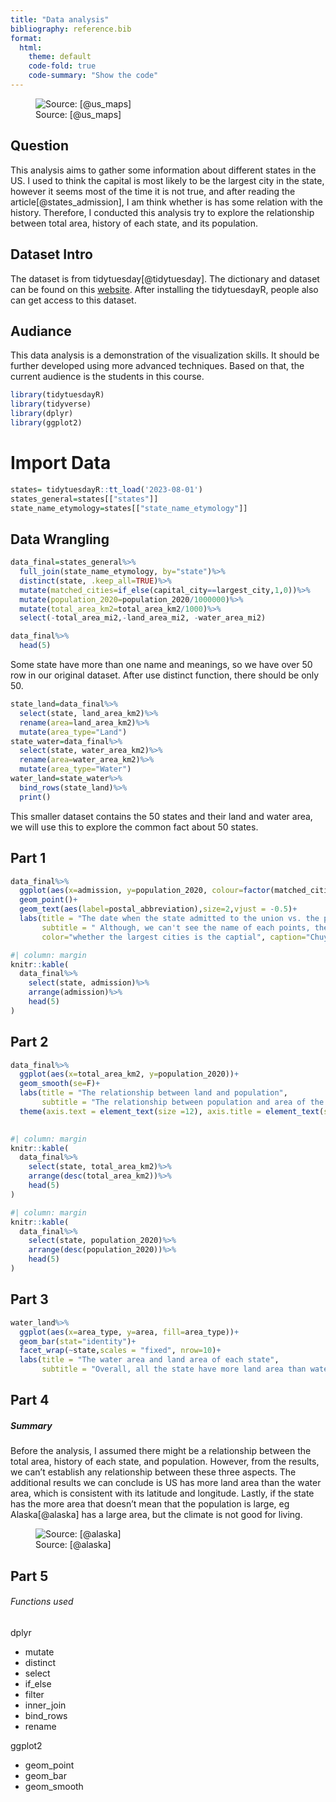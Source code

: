 ```yaml
---
title: "Data analysis"
bibliography: reference.bib
format:
  html:
    theme: default
    code-fold: true
    code-summary: "Show the code"
---
```



![Source: [@us_maps]](us_map.jpeg)

## Question
This analysis aims to gather some information about different states in the US. I used to think the capital is most likely to be the largest city in the state, however it seems most of the time it is not true, and after reading the article[@states_admission], I am think whether is has some relation with the history. Therefore, I conducted this analysis try to explore the relationship between total area, history of each state, and its population.

## Dataset Intro
The dataset is from tidytuesday[@tidytuesday]. The dictionary and dataset can be found on this [website](https://github.com/rfordatascience/tidytuesday/blob/master/data/2023/2023-08-01/readme.md).
After installing the tidytuesdayR, people also can get access to this dataset.

## Audiance  
This data analysis is a demonstration of the visualization skills. It should be further developed using more advanced techniques. Based on that, the current audience is the students in this course.

::: {#about-block}

```r
library(tidytuesdayR)
library(tidyverse)
library(dplyr)
library(ggplot2)
```


# Import Data

```r
states= tidytuesdayR::tt_load('2023-08-01')
states_general=states[["states"]]
state_name_etymology=states[["state_name_etymology"]]
```
:::

## Data Wrangling
```r
data_final=states_general%>%
  full_join(state_name_etymology, by="state")%>%
  distinct(state, .keep_all=TRUE)%>%
  mutate(matched_cities=if_else(capital_city==largest_city,1,0))%>%
  mutate(population_2020=population_2020/1000000)%>%
  mutate(total_area_km2=total_area_km2/1000)%>%
  select(-total_area_mi2,-land_area_mi2, -water_area_mi2)

data_final%>%
  head(5)
```

::: {.callout-tip}
Some state have more than one name and meanings, so we have over 50 row in our original dataset. After use distinct function, there should be only 50.
:::

```r
state_land=data_final%>%
  select(state, land_area_km2)%>%
  rename(area=land_area_km2)%>%
  mutate(area_type="Land")
state_water=data_final%>%
  select(state, water_area_km2)%>%
  rename(area=water_area_km2)%>%
  mutate(area_type="Water")
water_land=state_water%>%
  bind_rows(state_land)%>%
  print()
```

::: {.callout-note}
This smaller dataset contains the 50 states and their land and water area, we will use this to explore the common fact about 50 states.
:::

## Part 1
```r
data_final%>%
  ggplot(aes(x=admission, y=population_2020, colour=factor(matched_cities)))+
  geom_point()+
  geom_text(aes(label=postal_abbreviation),size=2,vjust = -0.5)+
  labs(title = "The date when the state admitted to the union vs. the population",
       subtitle = " Although, we can't see the name of each points, there is no relationship between the date the state admitted to the union. Also whether the capital is the largest city has no correlation with the population", x="The date when the state admitted to the union.", y="The population of state in 2020(in million)", 
       color="whether the largest cities is the captial", caption="Chuyi Sun")

```

```r
#| column: margin
knitr::kable(
  data_final%>%
    select(state, admission)%>%
    arrange(admission)%>%
    head(5)
)
```

## Part 2

```r
data_final%>%
  ggplot(aes(x=total_area_km2, y=population_2020))+
  geom_smooth(se=F)+  
  labs(title = "The relationship between land and population",
       subtitle = "The relationship between population and area of the state is not a strict linear relationship", x="total area in thounds km2", y="total poplation(in million)", caption = "Chuyi Sun")+
  theme(axis.text = element_text(size =12), axis.title = element_text(size = 14))
  
```

```r
#| column: margin
knitr::kable(
  data_final%>%
    select(state, total_area_km2)%>%
    arrange(desc(total_area_km2))%>%
    head(5)
)
```

```r
#| column: margin
knitr::kable(
  data_final%>%
    select(state, population_2020)%>%
    arrange(desc(population_2020))%>%
    head(5)
)
```


## Part 3
```r

water_land%>%
  ggplot(aes(x=area_type, y=area, fill=area_type))+
  geom_bar(stat="identity")+
  facet_wrap(~state,scales = "fixed", nrow=10)+
  labs(title = "The water area and land area of each state",
       subtitle = "Overall, all the state have more land area than water area. Alaska has the largest land area and water area", x="the type of area", y="area in thounds km2", caption = "Chuyi Sun")


```

## Part 4 

##### Summary 

Before the analysis, I assumed there might be a relationship between the total area, history of each state, and population. However, from the results, we can't establish any relationship between these three aspects. The additional results we can conclude is US has more land area than the water area, which is  consistent with its latitude and longitude. Lastly, if the state has the more area that doesn't mean that the population is large, eg Alaska[@alaska] has a large area, but the climate is not good for living.

![Source: [@alaska]](Alaska.jpeg)

## Part 5

###### Functions used

dplyr

- mutate
- distinct
- select
- if_else
- filter
- inner_join
- bind_rows
- rename

ggplot2 

- geom_point
- geom_bar
- geom_smooth

